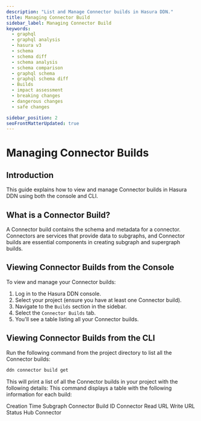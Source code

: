 ```yaml
---
description: "List and Manage Connector builds in Hasura DDN."
title: Managing Connector Build
sidebar_label: Managing Connector Build
keywords:
  - graphql
  - graphql analysis
  - hasura v3
  - schema
  - schema diff
  - schema analysis
  - schema comparison
  - graphql schema
  - graphql schema diff
  - Builds
  - impact assessment
  - breaking changes
  - dangerous changes
  - safe changes

sidebar_position: 2
seoFrontMatterUpdated: true
---
```



# Managing Connector Builds

## Introduction

This guide explains how to view and manage Connector builds in Hasura DDN using both the console and CLI.

## What is a Connector Build?

A Connector build contains the schema and metadata for a connector. Connectors are services that provide data to
subgraphs, and Connector builds are essential components in creating subgraph and supergraph builds.

## Viewing Connector Builds from the Console

To view and manage your Connector builds:

1. Log in to the Hasura DDN console.
2. Select your project (ensure you have at least one Connector build).
3. Navigate to the `Builds` section in the sidebar.
4. Select the `Connector Builds` tab.
5. You'll see a table listing all your Connector builds.

<Thumbnail src="/img/supergraph-builds/0.0.1_console_supergraph_builds.png" alt="Supergraph Builds" width="700px" />

## Viewing Connector Builds from the CLI

Run the following command from the project directory to list all the Connector builds:

```bash
ddn connector build get
```

This will print a list of all the Connector builds in your project with the following details: This command displays a
table with the following information for each build:

Creation Time Subgraph Connector Build ID Connector Read URL Write URL Status Hub Connector

